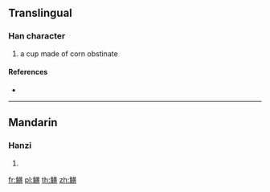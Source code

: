 {{character info/new}}
==Translingual==

===Han character===
{{Han char|rn=148|rad=角|as=12|sn=19|four=|canj=NBTLC}}

# a cup made of corn obstinate

====References====
* {{Han ref|kx=1144.320|dkj=35166|dj=1611.160|hdz=63931.240|uh=89F5|ud=35317}}

----

==Mandarin==

===Hanzi===
{{cmn-hanzi|pin=[[gōng]] ([[gong1]])|wg=kung<sup>1</sup>}}

# {{defn|lang=cmn|sort=角12}}

[[fr:觵]]
[[pl:觵]]
[[th:觵]]
[[zh:觵]]
